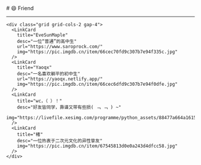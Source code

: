
<BaseLayout title="友链">
  <BaseCard title="Friend">
# 😄 Friend

---
    <div class="grid grid-cols-2 gap-4">
      <LinkCard
        title="EveSunMaple"
        desc="一位“普通”的高中生"
        url="https://www.saroprock.com/"
        img="https://pic.imgdb.cn/item/66cec70fd9c307b7e94f335c.jpg"
      />
      <LinkCard
        title="Yaoqx"
        desc="一名喜欢躺平的初中生"
        url="https://yaoqx.netlify.app/"
        img="https://pic.imgdb.cn/item/66cec6dfd9c307b7e94f0dfe.jpg"
      />
      <LinkCard
        title="wc，（ ）！"
        desc="好友皆同学，靠谱又带有些损( ﹁ ﹁ ) ~"
        img="https://livefile.xesimg.com/programme/python_assets/88477a664a1615a17249f2912e63981f.jpg"
      />
      <LinkCard
        title="楮"
        desc="一位热衷于二次元文化的异性挚友"
        img="https://pic.imgdb.cn/item/67545813d0e0a243d4dfcc58.jpg"
      />
    </div>
  </BaseCard>
</BaseLayout>
